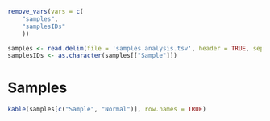 ```r
remove_vars(vars = c(
    "samples", 
    "samplesIDs"
    ))
```

```r
samples <- read.delim(file = 'samples.analysis.tsv', header = TRUE, sep = '\t', check.names = FALSE)
samplesIDs <- as.character(samples[["Sample"]])
```

# Samples

```r
kable(samples[c("Sample", "Normal")], row.names = TRUE)
```
